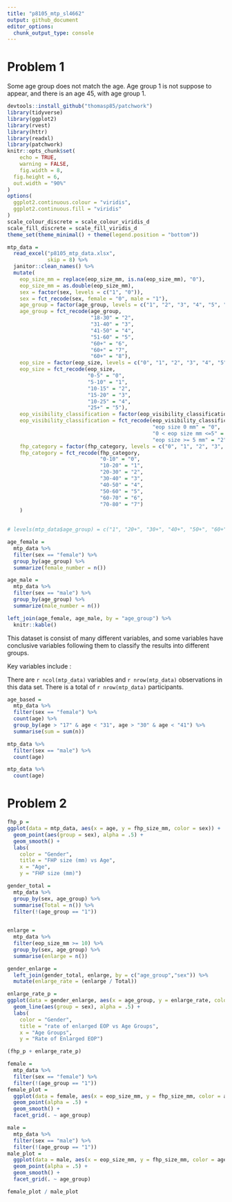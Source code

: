 ```yaml
---
title: "p8105_mtp_sl4662"
output: github_document
editor_options: 
  chunk_output_type: console
---
```

# Problem 1

Some age group does not match the age. Age group 1 is not suppose to appear, and there is an age 45, with age group 1. 

```r
devtools::install_github("thomasp85/patchwork")
library(tidyverse)
library(ggplot2)
library(rvest)
library(httr)
library(readxl)
library(patchwork)
knitr::opts_chunk$set(
	echo = TRUE,
	warning = FALSE,
	fig.width = 8, 
  fig.height = 6,
  out.width = "90%"
)
options(
  ggplot2.continuous.colour = "viridis",
  ggplot2.continuous.fill = "viridis"
)
scale_colour_discrete = scale_colour_viridis_d
scale_fill_discrete = scale_fill_viridis_d
theme_set(theme_minimal() + theme(legend.position = "bottom"))
```

```r
mtp_data = 
  read_excel("p8105_mtp_data.xlsx", 
             skip = 8) %>% 
  janitor::clean_names() %>% 
  mutate(
    eop_size_mm = replace(eop_size_mm, is.na(eop_size_mm), "0"), 
    eop_size_mm = as.double(eop_size_mm), 
    sex = factor(sex, levels = c("1", "0")), 
    sex = fct_recode(sex, female = "0", male = "1"), 
    age_group = factor(age_group, levels = c("1", "2", "3", "4", "5", "6", "7", "8")),  
    age_group = fct_recode(age_group, 
                           "18-30" = "2", 
                           "31-40" = "3", 
                           "41-50" = "4", 
                           "51-60" = "5", 
                           "60+" = "6", 
                           "60+" = "7", 
                           "60+" = "8"),
    eop_size = factor(eop_size, levels = c("0", "1", "2", "3", "4", "5")), 
    eop_size = fct_recode(eop_size, 
                          "0-5" = "0", 
                          "5-10" = "1", 
                          "10-15" = "2", 
                          "15-20" = "3", 
                          "10-25" = "4", 
                          "25+" = "5"), 
    eop_visibility_classification = factor(eop_visibility_classification, levels = c("0", "1", "2")), 
    eop_visibility_classification = fct_recode(eop_visibility_classification, 
                                               "eop size 0 mm" = "0",
                                               "0 < eop size mm <=5" = "1", 
                                               "eop size >= 5 mm" = "2"),
    fhp_category = factor(fhp_category, levels = c("0", "1", "2", "3", "4", "5", "6", "7")),
    fhp_category = fct_recode(fhp_category, 
                              "0-10" = "0", 
                              "10-20" = "1", 
                              "20-30" = "2", 
                              "30-40" = "3", 
                              "40-50" = "4", 
                              "50-60" = "5", 
                              "60-70" = "6", 
                              "70-80" = "7")
    )

  
# levels(mtp_data$age_group) = c("1", "20+", "30+", "40+", "50+", "60+", "60+", "60+")

age_female = 
  mtp_data %>% 
  filter(sex == "female") %>% 
  group_by(age_group) %>% 
  summarize(female_number = n())

age_male = 
  mtp_data %>% 
  filter(sex == "male") %>% 
  group_by(age_group) %>% 
  summarize(male_number = n())

left_join(age_female, age_male, by = "age_group") %>% 
  knitr::kable()
```

This dataset is consist of many different variables, and some variables have conclusive variables following them to classify the results into different groups. 

Key variables include :

There are `r ncol(mtp_data)` variables and `r nrow(mtp_data)` observations in this data set. There is a total of `r nrow(mtp_data)` participants. 

```r
age_based = 
  mtp_data %>% 
  filter(sex == "female") %>% 
  count(age) %>% 
  group_by(age > "17" & age < "31", age > "30" & age < "41") %>% 
  summarise(sum = sum(n))

mtp_data %>% 
  filter(sex == "male") %>% 
  count(age)

mtp_data %>% 
  count(age)
```

# Problem 2
```r
fhp_p = 
ggplot(data = mtp_data, aes(x = age, y = fhp_size_mm, color = sex)) + 
  geom_point(aes(group = sex), alpha = .5) + 
  geom_smooth() +
  labs(
    color = "Gender",
    title = "FHP size (mm) vs Age",
    x = "Age",
    y = "FHP size (mm)")

gender_total = 
  mtp_data %>% 
  group_by(sex, age_group) %>% 
  summarise(Total = n()) %>% 
  filter(!(age_group == "1"))
  

enlarge = 
  mtp_data %>% 
  filter(eop_size_mm >= 10) %>% 
  group_by(sex, age_group) %>% 
  summarise(enlarge = n()) 

gender_enlarge = 
  left_join(gender_total, enlarge, by = c("age_group","sex")) %>% 
  mutate(enlarge_rate = (enlarge / Total))

enlarge_rate_p = 
ggplot(data = gender_enlarge, aes(x = age_group, y = enlarge_rate, color = sex)) + 
  geom_line(aes(group = sex), alpha = .5) + 
  labs(
    color = "Gender",
    title = "rate of enlarged EOP vs Age Groups",
    x = "Age Groups",
    y = "Rate of Enlarged EOP")

(fhp_p + enlarge_rate_p)
```

```r
female = 
  mtp_data %>% 
  filter(sex == "female") %>% 
  filter(!(age_group == "1"))
female_plot = 
  ggplot(data = female, aes(x = eop_size_mm, y = fhp_size_mm, color = age_group)) + 
  geom_point(alpha = .5) +
  geom_smooth() +
  facet_grid(. ~ age_group)

male = 
  mtp_data %>% 
  filter(sex == "male") %>% 
  filter(!(age_group == "1"))
male_plot = 
  ggplot(data = male, aes(x = eop_size_mm, y = fhp_size_mm, color = age_group)) + 
  geom_point(alpha = .5) +
  geom_smooth() +
  facet_grid(. ~ age_group)

female_plot / male_plot
```


